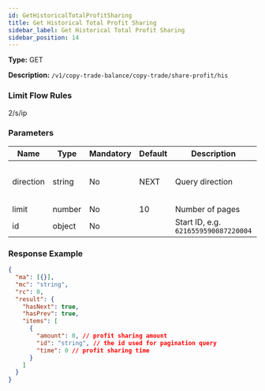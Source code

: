```yaml
---
id: GetHistoricalTotalProfitSharing
title: Get Historical Total Profit Sharing
sidebar_label: Get Historical Total Profit Sharing
sidebar_position: 14
---
```


**Type:** GET

**Description:** `/v1/copy-trade-balance/copy-trade/share-profit/his`

### Limit Flow Rules

2/s/ip

### Parameters

| Name | Type | Mandatory | Default | Description | Ranges |
| --- | --- | --- | --- | --- | --- |
| direction | string | No | NEXT | Query direction | PREV - previous, NEXT - next |
| limit | number | No | 10 | Number of pages | 1-100 |
| id | object | No |  | Start ID, e.g. `6216559590087220004` |  |

### Response Example

```json title="Response"
{
  "ma": [{}],
  "mc": "string",
  "rc": 0,
  "result": {
    "hasNext": true,
    "hasPrev": true,
    "items": [
      {
        "amount": 0, // profit sharing amount
        "id": "string", // the id used for pagination query
        "time": 0 // profit sharing time
      }
    ]
  }
}
```
